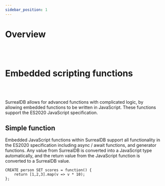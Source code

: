 ```yaml
---
sidebar_position: 1
---
```


# Overview

<br /><br />

# Embedded scripting functions

<br /><br />

SurrealDB allows for advanced functions with complicated logic, by allowing embedded functions to be written in JavaScript. These functions support the ES2020 JavaScript specification.

## Simple function
Embedded JavaScript functions within SurrealDB support all functionality in the ES2020 specification including async / await functions, and generator functions. Any value from SurrealDB is converted into a JavaScript type automatically, and the return value from the JavaScript function is converted to a SurrealDB value.

```surql
CREATE person SET scores = function() {
	return [1,2,3].map(v => v * 10);
};
```


